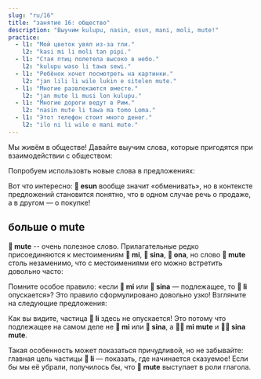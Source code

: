 ```yaml
---
slug: "ru/16"
title: "занятие 16: общество"
description: "Выучим kulupu, nasin, esun, mani, moli, mute!"
practice:
  - l1: "Мой цветок увял из-за тли."
    l2: "kasi mi li moli tan pipi."
  - l1: "Стая птиц полетела высоко в небо."
    l2: "kulupu waso li tawa sewi."
  - l1: "Ребёнок хочет посмотреть на картинки."
    l2: "jan lili li wile lukin e sitelen mute."
  - l1: "Многие развлекаются вместе."
    l2: "jan mute li musi lon kulupu."
  - l1: "Многие дороги ведут в Рим."
    l2: "nasin mute li tawa ma tomo Loma."
  - l1: "Этот телефон стоит много денег."
    l2: "ilo ni li wile e mani mute."
---
```



Мы живём в обществе! Давайте выучим слова, которые пригодятся при взаимодействии с обществом:

<List>
  <Word sl="kulupu" m="сообщество, команда, набор" />
  <Word sl="nasin" m="путь, способ, обычай, дорога" />
  <Word sl="esun" m="обменивать, вести торговлю; рынок, магазин" />
  <Word sl="mani" m="деньги, ценная вещь" />
  <Word sl="moli" m="мёртвый; убивать" />
  <Word sl="mute" m="много, очень" />
</List>

Попробуем использовть новые слова в предложениях:

<List>
  <Sentence sl="nasin mute li lon." m="Существует многообразие традиций." />
  <Sentence sl="jan li pali lon kulupu." m="Люди работают в командах." />
  <Sentence sl="len pona li wile e mani mute." m="Хорошая одежда требует много денег." />
  <Sentence sl="jan mute li moli tan utala suli." m="Много людей погибло из-за войны."/>
  <Sentence sl="mi wile esun e soweli mi." m="Я хочу продать свою корову." />
  <Sentence sl="mi wile ala esun e soweli sina." m="Я не хочу покупать твою корову." />
</List>

Вот что интересно: **󱤋 esun** вообще значит «обменивать», но в контексте предложений становится понятно, что в одном случае речь о продаже, а в другом — о покупке!

## больше о mute

**󱤼 mute** -- очень полезное слово. Прилагательные редко присоединяются к местоимениям **󱤴 mi**, **󱥞 sina**, **󱥆 ona**, но слово **󱤼 mute** столь незаменимо, что с местоимениями его можно встретить довольно часто:

<List>
  <Word sl="mi mute" m="мы, многие из нас" />
  <Sentence sl="kulupu pali li jo e mi mute." m="Многие из нас входят в профсоюз." />
  <Word sl="sina mute" m="вы, многие из вас" />
  <Sentence sl="ona li ken sitelen e sina mute." m="Они могут вас сфотографировать." />
</List>

Помните особое правило: «если **󱤴 mi** или **󱥞 sina** — подлежащее, то **󱤧 li** опускается»? Это правило сформулировано довольно узко! Взгляните на следующие предложения:

<List>
  <Sentence sl="mi mute li kalama musi." m="Мы исполняем музыку." />
  <Sentence sl="sina mute li sona e ni." m="Многие из вас знают это." />
</List>

Как вы видите, частица **󱤧 li** здесь не опускается! Это потому что подлежащее на самом деле не **󱤴 mi** или **󱥞 sina**, а **󱤴󱤼 mi mute** и **󱥞󱤼 sina mute**.

Такая особенность может показаться причудливой, но не забывайте: главная цель частицы **󱤧 li** — показать, где начинается сказуемое! Если бы мы её убрали, получилось бы, что **󱤼 mute** выступает в роли глагола.

<Practice exercises={frontmatter.practice} />
